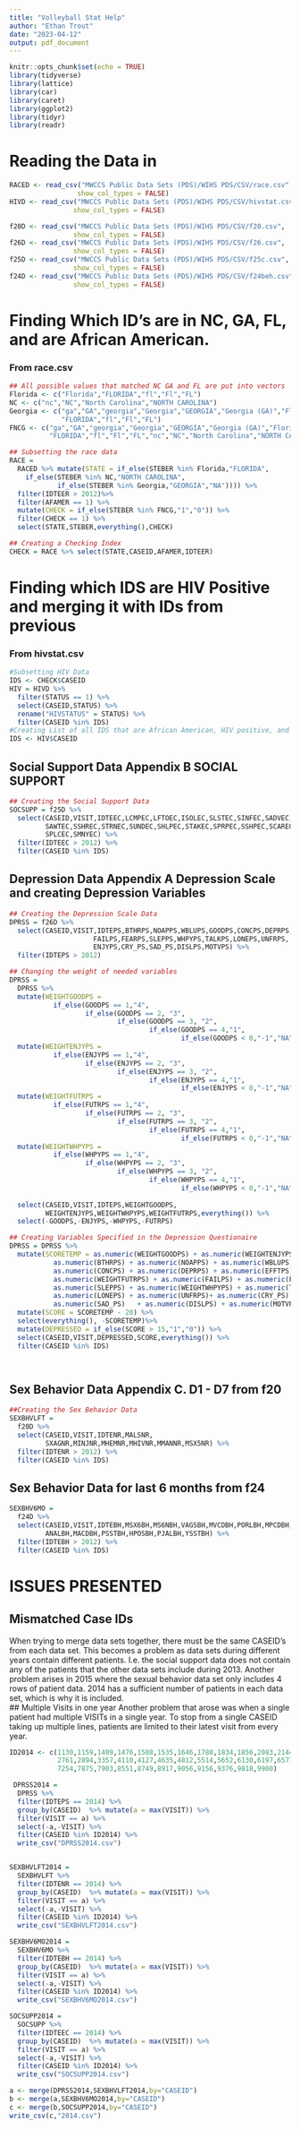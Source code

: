 ```yaml
---
title: "Volleyball Stat Help"
author: "Ethan Trout"
date: "2023-04-12"
output: pdf_document
---
```


```r
knitr::opts_chunk$set(echo = TRUE)
library(tidyverse)
library(lattice)
library(car)
library(caret)
library(ggplot2)
library(tidyr)
library(readr)
```

# Reading the Data in
```r

RACED <- read_csv("MWCCS Public Data Sets (PDS)/WIHS PDS/CSV/race.csv",
                 show_col_types = FALSE)
HIVD <- read_csv("MWCCS Public Data Sets (PDS)/WIHS PDS/CSV/hivstat.csv",
                show_col_types = FALSE)

f20D <- read_csv("MWCCS Public Data Sets (PDS)/WIHS PDS/CSV/f20.csv",
                show_col_types = FALSE)
f26D <- read_csv("MWCCS Public Data Sets (PDS)/WIHS PDS/CSV/f26.csv",
                show_col_types = FALSE)
f25D <- read_csv("MWCCS Public Data Sets (PDS)/WIHS PDS/CSV/f25c.csv",
                show_col_types = FALSE)
f24D <- read_csv("MWCCS Public Data Sets (PDS)/WIHS PDS/CSV/f24beh.csv",
                show_col_types = FALSE) 
```


# Finding Which ID's are in NC, GA, FL, and are African American.
### From race.csv
```r

## All possible values that matched NC GA and FL are put into vectors
Florida <- c("Florida","FLORIDA","fl","Fl","FL")
NC <- c("nc","NC","North Carolina","NORTH CAROLINA")
Georgia <- c("ga","GA","georgia","Georgia","GEORGIA","Georgia (GA)","Florida",
             "FLORIDA","fl","Fl","FL")
FNCG <- c("ga","GA","georgia","Georgia","GEORGIA","Georgia (GA)","Florida",
          "FLORIDA","fl","Fl","FL","nc","NC","North Carolina","NORTH CAROLINA")

## Subsetting the race data 
RACE = 
  RACED %>% mutate(STATE = if_else(STEBER %in% Florida,"FLORIDA",
    if_else(STEBER %in% NC,"NORTH CAROLINA",
            if_else(STEBER %in% Georgia,"GEORGIA","NA")))) %>% 
  filter(IDTEER > 2012)%>% 
  filter(AFAMER == 1) %>% 
  mutate(CHECK = if_else(STEBER %in% FNCG,"1","0")) %>% 
  filter(CHECK == 1) %>% 
  select(STATE,STEBER,everything(),CHECK)

## Creating a Checking Index
CHECK = RACE %>% select(STATE,CASEID,AFAMER,IDTEER) 

```

# Finding which IDS are HIV Positive and merging it with IDs from previous
### From hivstat.csv
```r
#Subsetting HIV Data
IDS <- CHECK$CASEID
HIV = HIVD %>%
  filter(STATUS == 1) %>%
  select(CASEID,STATUS) %>% 
  rename("HIVSTATUS" = STATUS) %>% 
  filter(CASEID %in% IDS)
#Creating List of all IDS that are African American, HIV positive, and in correct states
IDS <- HIV$CASEID
```


## Social Support Data Appendix B SOCIAL SUPPORT
```r
## Creating the Social Support Data
SOCSUPP = f25D %>%
  select(CASEID,VISIT,IDTEEC,LCMPEC,LFTOEC,ISOLEC,SLSTEC,SINFEC,SADVEC,SCNFEC,
         SAWTEC,SSHREC,STRNEC,SUNDEC,SHLPEC,STAKEC,SPRPEC,SSHPEC,SCAREC,
         SPLCEC,SMNYEC) %>%
  filter(IDTEEC > 2012) %>% 
  filter(CASEID %in% IDS)


```


## Depression Data Appendix A Depression Scale and creating Depression Variables

```r
## Creating the Depression Scale Data
DPRSS = f26D %>% 
  select(CASEID,VISIT,IDTEPS,BTHRPS,NOAPPS,WBLUPS,GOODPS,CONCPS,DEPRPS,EFFTPS,FUTRPS,
                     FAILPS,FEARPS,SLEPPS,WHPYPS,TALKPS,LONEPS,UNFRPS,
                     ENJYPS,CRY_PS,SAD_PS,DISLPS,MOTVPS) %>% 
  filter(IDTEPS > 2012)

## Changing the weight of needed variables
DPRSS =
  DPRSS %>%
  mutate(WEIGHTGOODPS = 
           if_else(GOODPS == 1,"4",
                   if_else(GOODPS == 2, "3",
                           if_else(GOODPS == 3, "2",
                                   if_else(GOODPS == 4,"1",
                                           if_else(GOODPS < 0,"-1","NA")))))) %>%
  mutate(WEIGHTENJYPS = 
           if_else(ENJYPS == 1,"4",
                   if_else(ENJYPS == 2, "3",
                           if_else(ENJYPS == 3, "2",
                                   if_else(ENJYPS == 4,"1",
                                           if_else(ENJYPS < 0,"-1","NA")))))) %>%
  mutate(WEIGHTFUTRPS = 
           if_else(FUTRPS == 1,"4",
                   if_else(FUTRPS == 2, "3",
                           if_else(FUTRPS == 3, "2",
                                   if_else(FUTRPS == 4,"1",
                                           if_else(FUTRPS < 0,"-1","NA")))))) %>%
  mutate(WEIGHTWHPYPS = 
           if_else(WHPYPS == 1,"4",
                   if_else(WHPYPS == 2, "3",
                           if_else(WHPYPS == 3, "2",
                                   if_else(WHPYPS == 4,"1",
                                           if_else(WHPYPS < 0,"-1","NA")))))) %>%
  
  select(CASEID,VISIT,IDTEPS,WEIGHTGOODPS,
         WEIGHTENJYPS,WEIGHTWHPYPS,WEIGHTFUTRPS,everything()) %>% 
  select(-GOODPS,-ENJYPS,-WHPYPS,-FUTRPS) 

## Creating Variables Specified in the Depression Questionaire
DPRSS = DPRSS %>%
  mutate(SCORETEMP = as.numeric(WEIGHTGOODPS) + as.numeric(WEIGHTENJYPS) + 
           as.numeric(BTHRPS) + as.numeric(NOAPPS) + as.numeric(WBLUPS) + 
           as.numeric(CONCPS) + as.numeric(DEPRPS) + as.numeric(EFFTPS) + 
           as.numeric(WEIGHTFUTRPS) + as.numeric(FAILPS) + as.numeric(FEARPS) + 
           as.numeric(SLEPPS) + as.numeric(WEIGHTWHPYPS) + as.numeric(TALKPS) +
           as.numeric(LONEPS) + as.numeric(UNFRPS)+ as.numeric(CRY_PS) + 
           as.numeric(SAD_PS)	+ as.numeric(DISLPS) + as.numeric(MOTVPS)) %>% 
  mutate(SCORE = SCORETEMP - 20) %>% 
  select(everything(), -SCORETEMP)%>% 
  mutate(DEPRESSED = if_else(SCORE > 15,"1","0")) %>%
  select(CASEID,VISIT,DEPRESSED,SCORE,everything()) %>% 
  filter(CASEID %in% IDS)




```

## Sex Behavior Data Appendix C. D1 - D7 from f20
```r
##Creating the Sex Behavior Data 
SEXBHVLFT = 
  f20D %>% 
  select(CASEID,VISIT,IDTENR,MALSNR,
         SXAGNR,MINJNR,MHEMNR,MHIVNR,MMANNR,MSX5NR) %>% 
  filter(IDTENR > 2012) %>% 
  filter(CASEID %in% IDS)

```

## Sex Behavior Data for last 6 months from f24
```r
SEXBHV6MO = 
  f24D %>%
  select(CASEID,VISIT,IDTEBH,MSX6BH,MS6NBH,VAGSBH,MVCDBH,PORLBH,MPCDBH,MPOSBH,RORLBH,MODDBH,
         ANALBH,MACDBH,PSSTBH,HPOSBH,PJALBH,YSSTBH) %>% 
  filter(IDTEBH > 2012) %>% 
  filter(CASEID %in% IDS)

```


# ISSUES PRESENTED  
## Mismatched Case IDs
When trying to merge data sets together, there must be the same CASEID's from each data set.
This becomes a problem as data sets during different years contain different patients.
I.e. the social support data does not contain any of the patients
that the other data sets include during 2013. Another problem arises in 2015 where
the sexual behavior data set only includes 4 rows of patient data. 2014 has a sufficient
number of patients in each data set, which is why it is included.  
## Multiple Visits in one year
Another problem that arose was when a single patient had multiple VISITs in a single year.
To stop from a single CASEID taking up multiple lines, patients are limited to their
latest visit from every year.  


```r
ID2014 <- c(1130,1159,1409,1476,1508,1535,1646,1780,1834,1856,2083,2144,2515,
            2761,2894,3357,4110,4127,4635,4812,5514,5652,6130,6197,6577,6705,
            7254,7875,7903,8551,8749,8917,9056,9156,9376,9818,9900)

 DPRSS2014 = 
  DPRSS %>%
  filter(IDTEPS == 2014) %>% 
  group_by(CASEID)  %>% mutate(a = max(VISIT)) %>% 
  filter(VISIT == a) %>% 
  select(-a,-VISIT) %>% 
  filter(CASEID %in% ID2014) %>%
  write_csv("DPRSS2014.csv")


SEXBHVLFT2014 = 
  SEXBHVLFT %>% 
  filter(IDTENR == 2014) %>%
  group_by(CASEID)  %>% mutate(a = max(VISIT)) %>% 
  filter(VISIT == a) %>% 
  select(-a,-VISIT) %>%  
  filter(CASEID %in% ID2014) %>%
  write_csv("SEXBHVLFT2014.csv")

SEXBHV6MO2014 = 
  SEXBHV6MO %>% 
  filter(IDTEBH == 2014) %>% 
  group_by(CASEID)  %>% mutate(a = max(VISIT)) %>% 
  filter(VISIT == a) %>% 
  select(-a,-VISIT) %>%  
  filter(CASEID %in% ID2014) %>%
  write_csv("SEXBHV6MO2014.csv")

SOCSUPP2014 = 
  SOCSUPP %>% 
  filter(IDTEEC == 2014) %>%
  group_by(CASEID)  %>% mutate(a = max(VISIT)) %>% 
  filter(VISIT == a) %>% 
  select(-a,-VISIT) %>% 
  filter(CASEID %in% ID2014) %>%
  write_csv("SOCSUPP2014.csv")

a <- merge(DPRSS2014,SEXBHVLFT2014,by="CASEID")
b <- merge(a,SEXBHV6MO2014,by="CASEID")
c <- merge(b,SOCSUPP2014,by="CASEID")
write_csv(c,"2014.csv")

```
